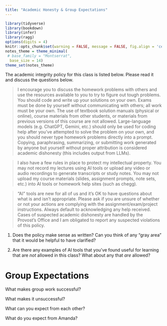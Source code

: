 ```yaml
---
title: "Academic Honesty & Group Expectations"
---
```


```r
library(tidyverse)
library(bookdown)
library(infer)
library(ragg)
options(digits = 4)
knitr::opts_chunk$set(warning = FALSE, message = FALSE, fig.align = 'center', fig.width = 5, fig.height = 3, dev = ragg::agg_png())
notes_theme = theme_minimal(
 # base_family = "Montserrat", 
  base_size = 14)
theme_set(notes_theme)
```

The academic integrity policy for this class is listed below. Please read it and discuss the questions below.

> I encourage you to discuss the homework problems with others and use the resources available to you to try to figure out tough problems. You should code and write up your solutions on your own. Exams must be done by yourself without communicating with others; all work must be your own. The use of textbook solution manuals (physical or online), course materials from other students, or materials from previous versions of this course are not allowed. Large-language models (e.g. ChatGPT, Gemini, etc.) should only be used for coding help after you’ve attempted to solve the problem on your own, and you should never type homework problems directly into a prompt. Copying, paraphrasing, summarizing, or submitting work generated by anyone but yourself without proper attribution is considered academic dishonesty (this includes output from LLMs). 

> I also have a few rules in place to protect my intellectual property. You may not record my lectures using AI tools or upload any video or audio recordings to generate transcripts or study notes. You may not upload my course materials (slides, assignment prompts, note sets, etc.) into AI tools or homework help sites (such as chegg). 


> “AI” tools are new for all of us and it’s OK to have questions about what is and isn’t appropriate. Please ask if you are unsure of whether or not your actions are complying with the assignment/exam/project instructions. Always default to acknowledging any help received. Cases of suspected academic dishonesty are handled by the Provost’s Office and I am obligated to report any suspected violations of this policy. 


1. Does the policy make sense as written? Can you think of any "gray area" that it would be helpful to have clarified?

\vspace{1.25in}

2. Are there any examples of AI tools that you've found useful for learning that are *not* allowed in this class? What about any that *are* allowed?

\pagebreak

# Group Expectations

What makes group work successful? 

\vspace{2in}

What makes it unsuccessful? 

\vspace{2in}

What can you expect from each other? 

\vspace{2in}

What do you expect from Amanda? 





